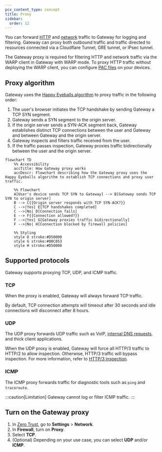 ```yaml
---
pcx_content_type: concept
title: Proxy
sidebar:
  order: 12
---
```



You can forward [HTTP](/cloudflare-one/policies/gateway/initial-setup/http/) and [network](/cloudflare-one/policies/gateway/initial-setup/network/) traffic to Gateway for logging and filtering. Gateway can proxy both outbound traffic and traffic directed to resources connected via a Cloudflare Tunnel, GRE tunnel, or IPsec tunnel.

The Gateway proxy is required for filtering HTTP and network traffic via the WARP client in Gateway with WARP mode. To proxy HTTP traffic without deploying the WARP client, you can configure [PAC files](/cloudflare-one/connections/connect-devices/agentless/pac-files/) on your devices.

## Proxy algorithm

Gateway uses the [Happy Eyeballs algorithm](https://datatracker.ietf.org/doc/html/rfc6555) to proxy traffic in the following order:

1. The user's browser initiates the TCP handshake by sending Gateway a TCP SYN segment.
2. Gateway sends a SYN segment to the origin server.
3. If the origin server sends a SYN-ACK segment back, Gateway establishes distinct TCP connections between the user and Gateway and between Gateway and the origin server.
4. Gateway inspects and filters traffic received from the user.
5. If the traffic passes inspection, Gateway proxies traffic bidirectionally between the user and the origin server.

```mermaid
flowchart TD
    %% Accessibility
    accTitle: How Gateway proxy works
    accDescr: Flowchart describing how the Gateway proxy uses the Happy Eyeballs algorithm to establish TCP connections and proxy user traffic.

    %% Flowchart
    A[User's device sends TCP SYN to Gateway] --> B[Gateway sends TCP SYN to origin server]
    B --> C{{Origin server responds with TCP SYN-ACK?}}
    C -->|Yes| E[TCP handshakes completed]
    C -->|No| D[Connection fails]
    E --> F{{Connection allowed?}}
    F -->|Yes| G[Gateway proxies traffic bidirectionally]
    F -->|No| H[Connection blocked by firewall policies]

    %% Styling
    style D stroke:#D50000
    style G stroke:#00C853
    style H stroke:#D50000
```

## Supported protocols

Gateway supports proxying TCP, UDP, and ICMP traffic.

### TCP

When the proxy is enabled, Gateway will always forward TCP traffic.

By default, TCP connection attempts will timeout after 30 seconds and idle connections will disconnect after 8 hours.

### UDP

The UDP proxy forwards UDP traffic such as VoIP, [internal DNS requests](/cloudflare-one/connections/connect-networks/private-net/cloudflared/private-dns/), and thick client applications.

When the UDP proxy is enabled, Gateway will force all HTTP/3 traffic to HTTP/2 to allow inspection. Otherwise, HTTP/3 traffic will bypass inspection. For more information, refer to [HTTP/3 inspection](/cloudflare-one/policies/gateway/http-policies/http3/).

### ICMP <Badge text="Beta" variant="caution" size="small" />

The ICMP proxy forwards traffic for diagnostic tools such as `ping` and `traceroute`.

:::caution[Limitation]
Gateway cannot log or filter ICMP traffic.
:::

## Turn on the Gateway proxy

1. In [Zero Trust](https://one.dash.cloudflare.com), go to **Settings** > **Network**.
2. In **Firewall**, turn on **Proxy**.
3. Select **TCP**.
4. (Optional) Depending on your use case, you can select **UDP** and/or **ICMP**.
